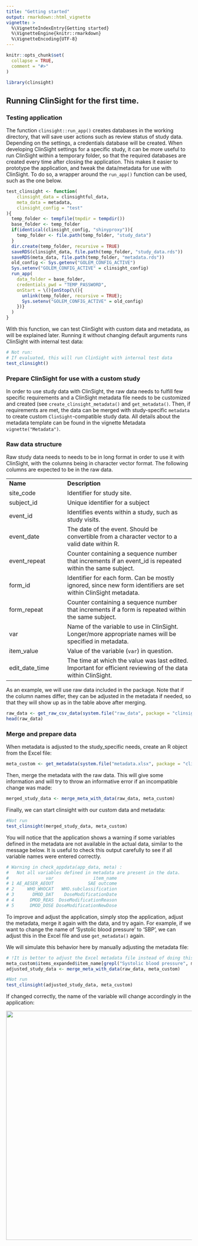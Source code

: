```yaml
---
title: "Getting started"
output: rmarkdown::html_vignette
vignette: >
  %\VignetteIndexEntry{Getting started}
  %\VignetteEngine{knitr::rmarkdown}
  %\VignetteEncoding{UTF-8}
---
```


```r
knitr::opts_chunk$set(
  collapse = TRUE,
  comment = "#>"
)
```

```r
library(clinsight)
```

## Running ClinSight for the first time.

### Testing application

The function `clinsight::run_app()` creates databases in the working directory, that will save user actions such as review status of study data. Depending on the settings, a credentials database will be created. When developing ClinSight settings for a specific study, it can be more useful to run ClinSight within a temporary folder, so that the required databases are created every time after closing the application. This makes it easier to prototype the application, and tweak the data/metadata for use with ClinSight. To do so, a wrapper around the `run_app()` function can be used, such as the one below.

```r
test_clinsight <- function(
    clinsight_data = clinsightful_data, 
    meta_data = metadata,
    clinsight_config = "test"
){
  temp_folder <- tempfile(tmpdir = tempdir())
  base_folder <- temp_folder
  if(identical(clinsight_config, "shinyproxy")){
    temp_folder <- file.path(temp_folder, "study_data")
  }
  dir.create(temp_folder, recursive = TRUE)
  saveRDS(clinsight_data, file.path(temp_folder, "study_data.rds"))
  saveRDS(meta_data, file.path(temp_folder, "metadata.rds"))
  old_config <- Sys.getenv("GOLEM_CONFIG_ACTIVE")
  Sys.setenv("GOLEM_CONFIG_ACTIVE" = clinsight_config)
  run_app(
    data_folder = base_folder, 
    credentials_pwd = "TEMP_PASSWORD",
    onStart = \(){onStop(\(){
      unlink(temp_folder, recursive = TRUE);
      Sys.setenv("GOLEM_CONFIG_ACTIVE" = old_config)
    })}
  )
}
```

With this function, we can test ClinSight with custom data and metadata, as will be explained later. Running it without changing default arguments runs ClinSight with internal test data:

```r
# Not run:
# If evaluated, this will run ClinSight with internal test data
test_clinsight()
```

### Prepare ClinSight for use with a custom study

In order to use study data with ClinSight, the raw data needs to fulfill few specific requirements and a ClinSight metadata file needs to be customized and created (see `create_clinsight_metadata()` and `get_metadata()`. Then, if requirements are met, the data can be merged with study-specific `metadata` to create custom `ClinSight`-compatible study data. All details about the metadata template can be found in the vignette Metadata `vignette("Metadata")`.

### Raw data structure

Raw study data needs to needs to be in long format in order to use it with ClinSight, with the columns being in character vector format. The following columns are expected to be in the raw data.

|                |                                                                                                                |
|-----------------------|-------------------------------------------------|
| **Name**       | **Description**                                                                                                |
| site_code      | Identifier for study site.                                                                                     |
| subject_id     | Unique identifier for a subject                                                                                |
| event_id       | Identifies events within a study, such as study visits.                                                        |
| event_date     | The date of the event. Should be convertible from a character vector to a valid date within R.                 |
| event_repeat   | Counter containing a sequence number that increments if an event_id is repeated within the same subject.       |
| form_id        | Identifier for each form. Can be mostly ignored, since new form identifiers are set within ClinSight metadata. |
| form_repeat    | Counter containing a sequence number that increments if a form is repeated within the same subject.            |
| var            | Name of the variable to use in ClinSight. Longer/more appropriate names will be specified in metadata.         |
| item_value     | Value of the variable (`var`) in question.                                                                     |
| edit_date_time | The time at which the value was last edited. Important for efficient reviewing of the data within ClinSight.   |

As an example, we will use raw data included in the package. Note that if the column names differ, they can be adjusted in the metadata if needed, so that they will show up as in the table above after merging.

```r
raw_data <- get_raw_csv_data(system.file("raw_data", package = "clinsight"))
head(raw_data)
```

### Merge and prepare data

When metadata is adjusted to the study_specific needs, create an R object from the Excel file:

```r
meta_custom <- get_metadata(system.file("metadata.xlsx", package = "clinsight"))
```

Then, merge the metadata with the raw data. This will give some information and will try to throw an informative error if an incompatible change was made:

```r
merged_study_data <- merge_meta_with_data(raw_data, meta_custom)
```

Finally, we can start clinsight with our custom data and metadata:

```r
#Not run
test_clinsight(merged_study_data, meta_custom)
```

You will notice that the application shows a warning if some variables defined in the metadata are not available in the actual data, similar to the message below. It is useful to check this output carefully to see if all variable names were entered correctly.

```r
# Warning in check_appdata(app_data, meta) :
#   Not all variables defined in metadata are present in the data.
#              var               item_name
# 1 AE_AESER_AEOUT             SAE outcome
# 2     WHO_WHOCAT   WHO.subclassification
# 3       DMOD_DAT    DoseModificationDate
# 4      DMOD_REAS  DoseModificationReason
# 5      DMOD_DOSE DoseModificationNewDose
```

To improve and adjust the application, simply stop the application, adjust the metadata, merge it again with the data, and try again. For example, if we want to change the name of 'Systolic blood pressure' to 'SBP', we can adjust this in the Excel file and use `get_metadata()` again.

We will simulate this behavior here by manually adjusting the metadata file:

```r
# !It is better to adjust the Excel metadata file instead of doing this:
meta_custom$items_expanded$item_name[grepl("Systolic blood pressure", meta_custom$items_expanded$item_name)]
adjusted_study_data <- merge_meta_with_data(raw_data, meta_custom)
```

```r
#Not run
test_clinsight(adjusted_study_data, meta_custom) 
```

If changed correctly, the name of the variable will change accordingly in the application:

![](images/clinsight-var_name_change.png){width="621"}
